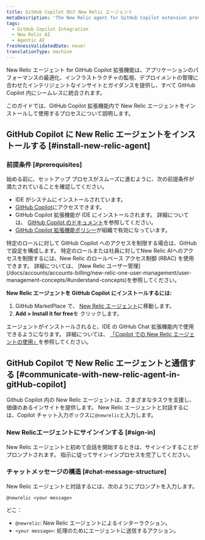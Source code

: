 ```yaml
---
title: GitHub Copilot 向け New Relic エージェント
metaDescription: 'The New Relic agent for GitHub Copilot extension provides intelligent insights and guidance tailored to optimize application performance, monitor infrastructure, and manage deployments—all seamlessly integrated within GitHub Copilot.'
tags:
  - GitHub Copilot Integration
  - New Relic AI
  - Agentic AI
freshnessValidatedDate: never
translationType: machine
---
```


New Relic エージェント for GitHub Copilot 拡張機能は、アプリケーションのパフォーマンスの最適化、インフラストラクチャの監視、デプロイメントの管理に合わせたインテリジェントなインサイトとガイダンスを提供し、すべて GitHub Copilot 内にシームレスに統合されます。

このガイドでは、GitHub Copilot 拡張機能内で New Relic エージェントをインストールして使用するプロセスについて説明します。

## GitHub Copilot に New Relic エージェントをインストールする [#install-new-relic-agent]

### 前提条件 [#prerequisites]

始める前に、セットアップ プロセスがスムーズに進むように、次の前提条件が満たされていることを確認してください。

* IDE がシステムにインストールされています。
* [GitHub Copilot](https://github.com/features/copilot)にアクセスできます。
* GitHub Copilot 拡張機能が IDE にインストールされます。 詳細については、 [GitHub Copilot のドキュメント](https://docs.github.com/en/copilot/managing-copilot/configure-personal-settings/installing-the-github-copilot-extension-in-your-environment)を参照してください。
* [GitHub Copilot 拡張機能ポリシー](https://docs.github.com/en/enterprise-cloud@latest/copilot/managing-copilot/managing-github-copilot-in-your-organization/managing-policies-for-copilot-in-your-organization#setting-a-policy-for-github-copilot-extensions-in-your-organization)が組織で有効になっています。

<Callout variant="tip" title="ヒント">
  特定のロールに対して GitHub Copilot へのアクセスを制限する場合は、GitHub で設定を構成します。 特定のロールまたは社員に対してNew Relic AIへのアクセスを制限するには、New Relic のロールベース アクセス制御 (RBAC) を使用できます。 詳細については、 [New Relic ユーザー管理](/docs/accounts/accounts-billing/new-relic-one-user-management/user-management-concepts/#understand-concepts)を参照してください。
</Callout>

**New Relic エージェントを GitHub Copilot にインストールするには:**

1. GitHub MarketPlace で、 [New Relic エージェント](https://github.com/marketplace/newrelic-copilot-extension)に移動します。
2. **Add &gt; Install it for free**を クリックします。

エージェントがインストールされると、IDE の GitHub Chat 拡張機能内で使用できるようになります。 詳細については、 [「Copilot での New Relic エージェントの使用」](#communicate-with-new-relic-agent-in-gitHub-copilot)を参照してください。

## GitHub Copilot で New Relic エージェントと通信する [#communicate-with-new-relic-agent-in-gitHub-copilot]

Github Copilot 内の New Relic エージェントは、さまざまなタスクを支援し、価値のあるインサイトを提供します。 New Relic エージェントと対話するには、Copilot チャット入力ボックスに`@newrelic`と入力します。

### New Relicエージェントにサインインする [#sign-in]

New Relic エージェントと初めて会話を開始するときは、サインインすることがプロンプトされます。 指示に従ってサインインプロセスを完了してください。

### チャットメッセージの構造 [#chat-message-structure]

New Relic エージェントと対話するには、次のようにプロンプトを入力します。

`@newrelic <your message>`

どこ：

* `@newrelic`: New Relic エージェントによるインターラクション。
* `<your message>`: 処理のためにエージェントに送信するアクション。